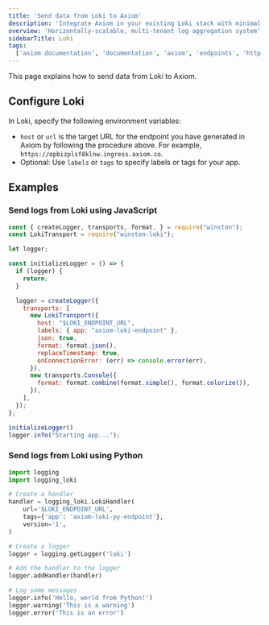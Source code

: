 ```yaml
---
title: 'Send data from Loki to Axiom'
description: 'Integrate Axiom in your existing Loki stack with minimal effort and without breaking any of your existing Loki workflows.'
overview: 'Horizontally-scalable, multi-tenant log aggregation system'
sidebarTitle: Loki
tags:
  ['axiom documentation', 'documentation', 'axiom', 'endpoints', 'http', 'syslog', 'splunk', 'datadog', 'loki', 'honeycomb', 'javascript', 'python']
---
```



This page explains how to send data from Loki to Axiom.

<Prerequisites />

<SetUpEndpoint endpointName="Loki" />

## Configure Loki

In Loki, specify the following environment variables:

- `host` or `url` is the target URL for the endpoint you have generated in Axiom by following the procedure above. For example, `https://opbizplsf8klnw.ingress.axiom.co`.
- Optional: Use `labels` or `tags` to specify labels or tags for your app.

## Examples

### Send logs from Loki using JavaScript

```js
const { createLogger, transports, format, } = require("winston");
const LokiTransport = require("winston-loki");

let logger;

const initializeLogger = () => {
  if (logger) {
    return;
  }

  logger = createLogger({
    transports: [
      new LokiTransport({
        host: "$LOKI_ENDPOINT_URL",
        labels: { app: "axiom-loki-endpoint" },
        json: true,
        format: format.json(),
        replaceTimestamp: true,
        onConnectionError: (err) => console.error(err),
      }),
      new transports.Console({
        format: format.combine(format.simple(), format.colorize()),
      }),
    ],
  });
};

initializeLogger()
logger.info("Starting app...");
```

### Send logs from Loki using Python

```py
import logging
import logging_loki

# Create a handler
handler = logging_loki.LokiHandler(
    url='$LOKI_ENDPOINT_URL',
    tags={'app': 'axiom-loki-py-endpoint'},
    version='1',
)

# Create a logger
logger = logging.getLogger('loki')

# Add the handler to the logger
logger.addHandler(handler)

# Log some messages
logger.info('Hello, world from Python!')
logger.warning('This is a warning')
logger.error('This is an error')
```

